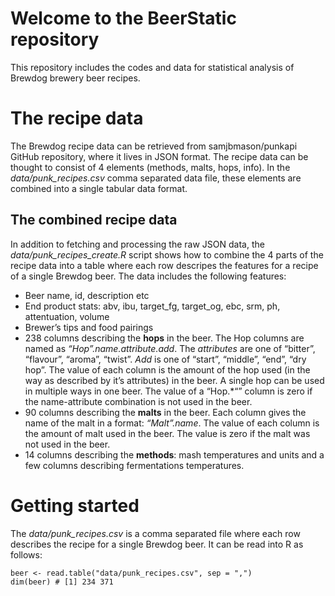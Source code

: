 # Welcome to the BeerStatic repository

This repository includes the codes and data for statistical analysis of Brewdog brewery beer recipes.

# The recipe data

The Brewdog recipe data can be retrieved from samjbmason/punkapi GitHub repository, where it lives in JSON format. The recipe data can be thought to consist of 4 elements (methods, malts, hops, info). In the *data/punk_recipes.csv* comma separated data file, these elements are combined into a single tabular data format.

## The combined recipe data

In addition to fetching and processing the raw JSON data, the *data/punk_recipes_create.R* script shows how to combine the 4 parts of the recipe data into a table where each row descripes the features for a recipe of a single Brewdog beer. The data includes the following features:

- Beer name, id, description etc
- End product stats: abv, ibu, target_fg, target_og, ebc, srm, ph, attentuation, volume
- Brewer's tips and food pairings
- 238 columns describing the **hops** in the beer. The Hop columns are named as *"Hop".name.attribute.add*. The *attributes* are one of "bitter", "flavour", "aroma", "twist". *Add* is one of "start", "middle", "end", "dry hop". The value of each column is the amount of the hop used (in the way as described by it's attributes) in the beer. A single hop can be used in multiple ways in one beer. The value of a "Hop.*"" column is zero if the name-attribute combination is not used in the beer.
- 90 columns describing the **malts** in the beer. Each column gives the name of the malt in a format: *"Malt".name*. The value of each column is the amount of malt used in the beer. The value is zero if the malt was not used in the beer.
- 14 columns describing the **methods**: mash temperatures and units and a few columns describing fermentations temperatures. 

# Getting started

The *data/punk_recipes.csv* is a comma separated file where each row describes the recipe for a single Brewdog beer. It can be read into R as follows:

```
beer <- read.table("data/punk_recipes.csv", sep = ",")
dim(beer) # [1] 234 371
```
